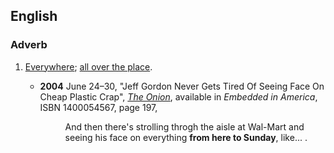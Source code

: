 ==English==

===Adverb===
{{en-adv|head=[[from]] [[here]] [[to]] [[Sunday]]|-}}
# {{lb|en|idiomatic}} [[everywhere|Everywhere]]; [[all over the place]].
#* '''2004''' June 24–30, "Jeff Gordon Never Gets Tired Of<!--sic capital O--> Seeing Face On<!--sic capital O--> Cheap Plastic Crap", ''[[w:The Onion|The Onion]]'', available in ''Embedded in America'', ISBN 1400054567, page 197,
#*: And then there's strolling throgh the aisle at Wal-Mart and seeing his face on everything '''from here to Sunday''', like...&nbsp;.